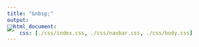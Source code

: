 ```yaml
---
title: "&nbsp;"
output:
  html_document:
    css: [./css/index.css, ./css/navbar.css, ./css/body.css]
---
```


<style>

html {
   margin: 0px;
   height: 100%;
   width: 100%;
}

body {
   margin: 0px;
   min-height: 100%;
   width: 100%;
}

.main-container {
  max-width: 100%;
}

.container-fluid {
   padding-left: 0px;
  padding-right: 0px;
}


h1 {font-weight: bold !important; 
    font-size: 42px !important}
    
.demo {display: none; }

.footer {display: none; }

.bottom-left {
  position: absolute;
  bottom: -5%;
  left: 30%;
  color: white;
  font-size: 55px; 
  font-style: italic;
  opacity: 0.5;
  font-family: Garamond;
}

</style>   

<div style="width: 100%; height: 100%; margin-left: 0px; margin-bottom: -195px; margin-top: -4em">
<img src="./images/Homepage.JPG">

<div class="bottom-left">Root Deep, Stretch High</div>

</div>



